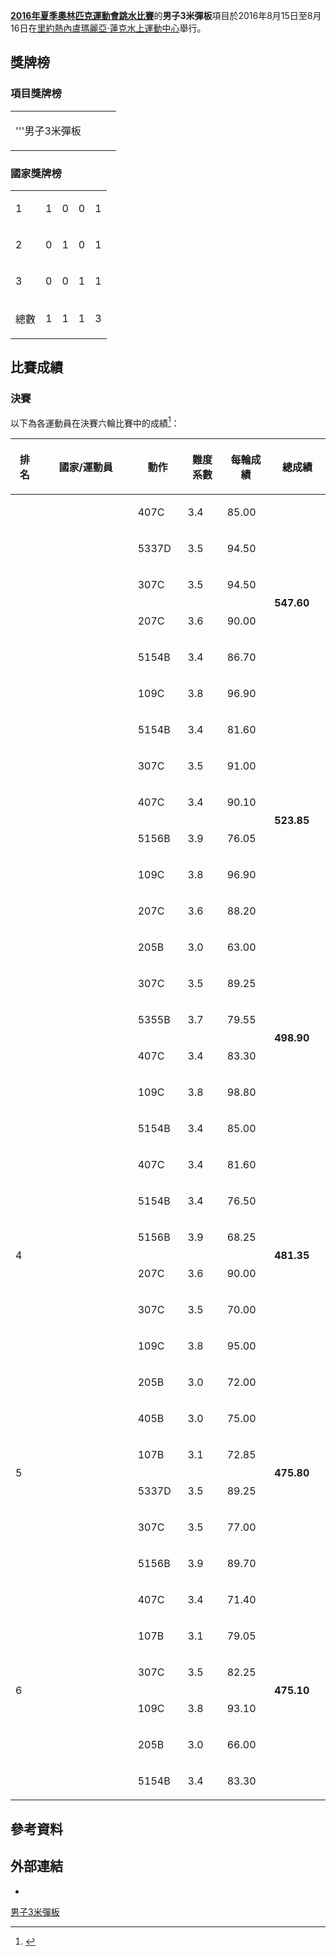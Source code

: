 {{noteTA|G1=Aquatics}}
{{2016年夏季奧林匹克運動會跳水比賽}}
'''[[2016年夏季奧林匹克運動會跳水比賽|2016年夏季奧林匹克運動會跳水比賽]]'''的'''男子3米彈板'''項目於2016年8月15日至8月16日在[[里約熱內盧|里約熱內盧]][[瑪麗亞·蓮克水上運動中心|瑪麗亞·蓮克水上運動中心]]舉行。

==獎牌榜==
===項目獎牌榜===
{| {{MedalistTable|type=項目}}
|-
|'''男子3米彈板
|{{flagIOCathlete|[[曹緣|曹緣]]|CHN|2016年夏季}}
|{{flagIOCathlete|[[杰克·劳格赫|杰克·劳格赫]]|GBR|2016年夏季}}
|{{flagIOCathlete|[[帕特里克·豪斯丁|帕特里克·豪斯丁]]|GER|2016年夏季}}
|}

===國家獎牌榜===
{| {{RankedMedalTable}}
|-
| 1 ||align=left|{{flagIOC|CHN|2016年夏季}} || 1 || 0 || 0 || 1
|-
| 2 ||align=left|{{flagIOC|GBR|2016年夏季}} || 0 || 1 || 0 || 1
|-
| 3 ||align=left|{{flagIOC|GER|2016年夏季}} || 0 || 0 || 1 || 1
|- class="sortbottom"
!colspan=2|總數|| 1 || 1 || 1 || 3
|}

== 比賽成績 ==
=== 決賽 ===
以下為各運動員在決賽六輪比賽中的成績<ref>{{en}}{{cite web|title=Detailed Results - Diving - Men's 3m Springboard - Final|url=https://smsprio2016-a.akamaihd.net/_odf-documents/D/V/DVM003101_DetailedResults_2016_08_16_19989a57_da8b_41a3_916d_bd1acbe7eecd.pdf|website=rio2016.com|accessdate=2016-08-18|archive-url=https://web.archive.org/web/20160920143728/https://smsprio2016-a.akamaihd.net/_odf-documents/D/V/DVM003101_DetailedResults_2016_08_16_19989a57_da8b_41a3_916d_bd1acbe7eecd.pdf|archive-date=2016-09-20|dead-url=yes}}</ref>：
{| class="wikitable" style="text-align: center; font-size: small;"
|-
!width="50"|排名
!width="300"|國家/運動員
!width="80"|動作
!width="80"|難度系數
!width="80"|每輪成績
!width="100"|總成績
|- 
|rowspan="6"|{{gold01}}
|rowspan="6" align="left"|{{flagIOCathlete|[[曹緣|曹緣]]|CHN|2016年夏季}}
|407C||3.4||85.00
|rowspan="6"|'''547.60'''
|-
|5337D||3.5||94.50
|-
|307C||3.5||94.50
|-
|207C||3.6||90.00
|-
|5154B||3.4||86.70
|-
|109C||3.8||96.90
|-
|rowspan="6"|{{silver02}}
|rowspan="6" align="left"|{{flagIOCathlete|[[杰克·劳格赫|杰克·劳格赫]]|GBR|2016年夏季}}
|5154B||3.4||81.60
|rowspan="6"|'''523.85'''
|-
|307C||3.5||91.00
|-
|407C||3.4||90.10
|-
|5156B||3.9||76.05
|-
|109C||3.8||96.90
|-
|207C||3.6||88.20
|-
|rowspan="6"|{{bronze03}}
|rowspan="6" align="left"|{{flagIOCathlete|[[帕特里克·豪斯丁|帕特里克·豪斯丁]]|GER|2016年夏季}}
|205B||3.0||63.00
|rowspan="6"|'''498.90'''
|-
|307C||3.5||89.25
|-
|5355B||3.7||79.55
|-
|407C||3.4||83.30
|-
|109C||3.8||98.80
|-
|5154B||3.4||85.00
|-
|rowspan="6"|4
|rowspan="6" align="left"|{{flagIOCathlete|[[俄根尼·古兹纳苏|俄根尼·古兹纳苏]]|RUS|2016年夏季}}
|407C||3.4||81.60
|rowspan="6"|'''481.35'''
|-
|5154B||3.4||76.50
|-
|5156B||3.9||68.25
|-
|207C||3.6||90.00
|-
|307C||3.5||70.00
|-
|109C||3.8||95.00
|-
|rowspan="6"|5
|rowspan="6" align="left"|{{flagIOCathlete|[[克里斯蒂安·伊普森|克里斯蒂安·伊普森]]|USA|2016年夏季}}
|205B||3.0||72.00
|rowspan="6"|'''475.80'''
|-
|405B||3.0||75.00
|-
|107B||3.1||72.85
|-
|5337D||3.5||89.25
|-
|307C||3.5||77.00
|-
|5156B||3.9||89.70
|-
|rowspan="6"|6
|rowspan="6" align="left"|{{flagIOCathlete|[[伊利娅·克瓦沙|伊利娅·克瓦沙]]|UKR|2016年夏季}}
|407C||3.4||71.40
|rowspan="6"|'''475.10'''
|-
|107B||3.1||79.05
|-
|307C||3.5||82.25
|-
|109C||3.8||93.10
|-
|205B||3.0||66.00
|-
|5154B||3.4||83.30
|}

==參考資料==
{{Reflist}}

==外部連結==
*{{official|https://www.rio2016.com/en/diving-mens-3m-springboard-final}}{{en}}

[[Category:2016年夏季奧林匹克運動會跳水比賽|男子3米彈板]]